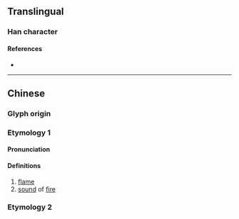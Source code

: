 {{character info/new}}
==Translingual==

===Han character===
{{Han char|rn=86|rad=火|as=03|sn=7|four=|canj=FHP|ids=⿰火乇}}

====References====
* {{Han ref|kx=0666.130|dkj=18874|dj=1075.180|hdz=32189.120|uh=7079|ud=28793}}

----

==Chinese==
{{zh-forms}}

===Glyph origin===
{{Han etym}}

===Etymology 1===
====Pronunciation====
{{zh-pron
|m=zhà
|c=zaa3
|mc=y
|oc=y
|cat=n
}}

====Definitions====
{{zh-hanzi}}

# [[flame]]
# [[sound]] of [[fire]]

===Etymology 2===
{{zh-see|燠|a}}